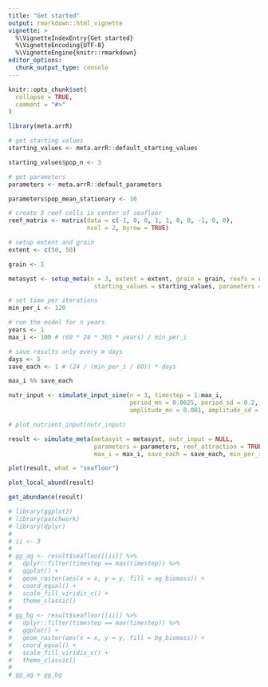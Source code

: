 ```yaml
---
title: "Get started"
output: rmarkdown::html_vignette
vignette: >
  %\VignetteIndexEntry{Get started}
  %\VignetteEncoding{UTF-8}
  %\VignetteEngine{knitr::rmarkdown}
editor_options: 
  chunk_output_type: console
---
```


```r
knitr::opts_chunk$set(
  collapse = TRUE,
  comment = "#>"
)
```

```r
library(meta.arrR)

# get starting values
starting_values <- meta.arrR::default_starting_values

starting_values$pop_n <- 3

# get parameters
parameters <- meta.arrR::default_parameters

parameters$pop_mean_stationary <- 10

# create 5 reef cells in center of seafloor
reef_matrix <- matrix(data = c(-1, 0, 0, 1, 1, 0, 0, -1, 0, 0), 
                      ncol = 2, byrow = TRUE)

# setup extent and grain
extent <- c(50, 50)

grain <- 1

metasyst <- setup_meta(n = 3, extent = extent, grain = grain, reefs = reef_matrix, 
                        starting_values = starting_values, parameters = parameters)

# set time per iterations
min_per_i <- 120

# run the model for n years
years <- 1
max_i <- 100 # (60 * 24 * 365 * years) / min_per_i

# save results only every m days
days <- 5
save_each <- 1 # (24 / (min_per_i / 60)) * days

max_i %% save_each

nutr_input <- simulate_input_sine(n = 3, timestep = 1:max_i,
                                  period_mn = 0.0025, period_sd = 0.2, 
                                  amplitude_mn = 0.001, amplitude_sd = 0)

# plot_nutrient_input(nutr_input)

result <- simulate_meta(metasyst = metasyst, nutr_input = NULL,
                        parameters = parameters, reef_attraction = TRUE,
                        max_i = max_i, save_each = save_each, min_per_i = min_per_i)

plot(result, what = "seafloor")

plot_local_abund(result)

get_abundance(result)

# library(ggplot2)
# library(patchwork)
# library(dplyr)
# 
# ii <- 3
# 
# gg_ag <- result$seafloor[[ii]] %>% 
#   dplyr::filter(timestep == max(timestep)) %>% 
#   ggplot() + 
#   geom_raster(aes(x = x, y = y, fill = ag_biomass)) + 
#   coord_equal() + 
#   scale_fill_viridis_c() + 
#   theme_classic()
# 
# gg_bg <- result$seafloor[[ii]] %>% 
#   dplyr::filter(timestep == max(timestep)) %>% 
#   ggplot() + 
#   geom_raster(aes(x = x, y = y, fill = bg_biomass)) + 
#   coord_equal() + 
#   scale_fill_viridis_c() + 
#   theme_classic()
# 
# gg_ag + gg_bg

```
